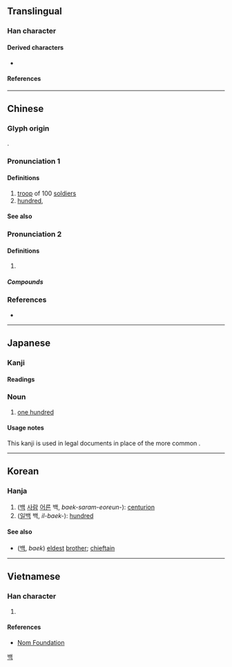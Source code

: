 {{also|百}}
{{character info/new}}
==Translingual==

===Han character===
{{Han char|rn=9|rad=人|as=06|sn=8|four=21260|canj=OMA|ids=⿰亻百}}

====Derived characters====
* {{l|mul|[[宿]], [[𧟸]], [[𩃫]]}}

====References====
{{Han ref|kx=0100.140|dkj=00553|dj=0212.090|hdz=10146.030|uh=4F70}}

----

==Chinese==
{{zh-forms}}

===Glyph origin===
{{Han etym}}
{{Han compound|人|alt1=亻|百|ls=psc|c1=s|c2=p}}.

===Pronunciation 1===
{{zh-pron
|m=bǎi
|c=baak3
|mn=pah
|mc=y
|oc=y
|cat=
}}

====Definitions====
{{zh-hanzi}}

# [[troop]] of 100 [[soldier]]s
# [[hundred]], {{zh-alt-form|*百}}

====See also====
{{Chinese-numbers}}

{{cln|zh|numeral symbols|numerals}}

===Pronunciation 2===
{{zh-pron
|m=mò
}}

====Definitions====
{{zh-hanzi}}

# {{zh-alt-form|陌|tr=-}}

=====Compounds=====
{{zh-der|田連仟佰}}

===References===
* {{R:yue:Hanzi}}

----

==Japanese==

===Kanji===
{{ja-kanji|grade=9|rs=人06}}

====Readings====
{{ja-readings
|goon=びゃく
|kanon=はく
|kanyoon=ひゃく
|kun=おさ
}}

===Noun===
{{ja-noun|はく}}

# {{lb|ja|legal|sort=はく}} [[one hundred]]

====Usage notes====
This kanji is used in legal documents in place of the more common {{ja-l|百}}.

----

==Korean==

===Hanja===
{{ko-hanja|hangeul=백|rv=baek|mr=paek}}

# ([[백]] [[사람]] [[어른]] 백, ''baek-saram-eoreun-''): [[centurion]]
# ([[일]][[백]] 백, ''il-baek-''): [[hundred]]

====See also====
* {{l|ko|伯}} ([[백]], ''baek'') [[eldest]] [[brother]]; [[chieftain]]

[[Category:Hanja readings|백]]

----

==Vietnamese==

===Han character===
{{vi-hantu|bách|rs=人06}}

# {{defn|lang=vi|sort=人06}}

====References====
* [http://nomfoundation.org/common/nom_details.php?codepoint=4f70 Nom Foundation]